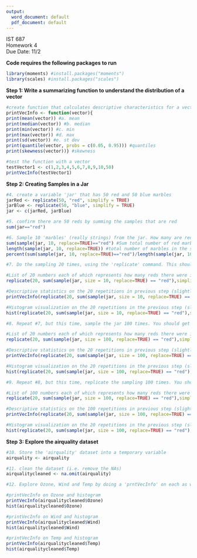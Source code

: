 ---
output:
  word_document: default
  pdf_document: default
---
IST 687  
Homework 4   
Due Date: 11/2  

**Code requires the following packages to run**

```{r}
library(moments) #install.packages("moments")
library(scales) #install.packages("scales")
```

**Step 1: Write a summarizing function to understand the distribution of a vector**  

```{r}
#create function that calculates descriptive characteristics for a vector
printVecInfo <- function(vector){
print(mean(vector)) #a. mean
print(median(vector)) #b. median
print(min(vector)) #c. min
print(max(vector)) #d. max
print(sd(vector)) #e. st dev
print(quantile(vector, probs = c(0.05, 0.95))) #quantiles
print(skewness(vector))} #skewness

#test the function with a vector
testVector1 <- c(1,2,3,4,5,6,7,8,9,10,50)
printVecInfo(testVector1)
```

**Step 2: Creating Samples in a Jar**

```{r}
#4. create a variable 'jar' that has 50 red and 50 blue marbles
jarRed <- replicate(50, "red", simplify = TRUE)
jarBlue <- replicate(50, "blue", simplify = TRUE)
jar <- c(jarRed, jarBlue)

#5. confirm there are 50 reds by summing the samples that are red
sum(jar=="red")

#6. Sample 10 'marbles' (really strings) from the jar. How many are red? What was the percentage of red marbles?
sum(sample(jar, 10, replace=TRUE)=="red") #Sum total number of red marbles from our sample
length(sample(jar, 10, replace=TRUE)) #total number of marbles in the sample
percent(sum(sample(jar, 10, replace=TRUE)=="red")/length(sample(jar, 10, replace=TRUE))) #Percent of marbles that are red out of the entire sample

#7. Do the sampling 20 times, using the 'replicate' command. This should generate a list of 20 numbers. Each number is the mean of how many reds there were in 10 samples. Use your printVecInfo to see information of the samples. Also generate a histogram of the samples.

#List of 20 numbers each of which represents how many reds there were in our n=10 sample of jar
replicate(20, sum(sample(jar, size = 10, replace=TRUE) == "red"),simplify=TRUE)

#Descriptive statistics on the 20 repetitions in previous step (slightly different due to randomness)
printVecInfo(replicate(20, sum(sample(jar, size = 10, replace=TRUE) == "red"),simplify=TRUE))

#Histogram visualization on the 20 repetitions in the previous step (slightly different due to randomness)
hist(replicate(20, sum(sample(jar, size = 10, replace=TRUE) == "red"),simplify=TRUE)) 

#8. Repeat #7, but this time, sample the jar 100 times. You should get 20 numbers, this time each number represents the mean of how many reds there were in the 100 samples. Use your printVecInfo to see information of the samples. Also generate a histogram of the samples.

#List of 20 numbers each of which represents how many reds there were in our n=100 sample of jar
replicate(20, sum(sample(jar, size = 100, replace=TRUE) == "red"),simplify=TRUE)

#Descriptive statistics on the 20 repetitions in previous step (slightly different due to randomness)
printVecInfo(replicate(20, sum(sample(jar, size = 100, replace=TRUE) == "red"),simplify=TRUE))

#Histogram visualization on the 20 repetitions in the previous step (slightly different due to randomness)
hist(replicate(20, sum(sample(jar, size = 100, replace=TRUE) == "red"),simplify=TRUE))

#9. Repeat #8, but this time, replicate the sampling 100 times. You should get 100 numbers, this time each number represents the mean of how many reds there were in the 100 samples. Use your printVecInfo to see information of the samples. Also generate a histogram of the samples.

#List of 100 numbers each of which represents how many reds there were in our n=100 sample of jar
replicate(20, sum(sample(jar, size = 100, replace=TRUE) == "red"),simplify=TRUE)

#Descriptive statistics on the 100 repetitions in previous step (slightly different due to randomness)
printVecInfo(replicate(20, sum(sample(jar, size = 100, replace=TRUE) == "red"),simplify=TRUE))

#Histogram visualization on the 20 repetitions in the previous step (slightly different due to randomness)
hist(replicate(20, sum(sample(jar, size = 100, replace=TRUE) == "red"),simplify=TRUE))
```

**Step 3: Explore the airquality dataset**

```{r}
#10. Store the 'airquality' dataset into a temporary variable
airquality <- airquality

#11. clean the dataset (i.e. remove the NAs)
airqualitycleaned <- na.omit(airquality)

#12. Explore Ozone, Wind and Temp by doing a 'prntVecInfo' on each as well as generating a histogram for each

#printVecInfo on Ozone and histogram
printVecInfo(airqualitycleaned$Ozone)
hist(airqualitycleaned$Ozone)

#printVecInfo on Wind and histogram
printVecInfo(airqualitycleaned$Wind)
hist(airqualitycleaned$Wind)

#printVecInfo on Temp and histogram
printVecInfo(airqualitycleaned$Temp)
hist(airqualitycleaned$Temp)
```
